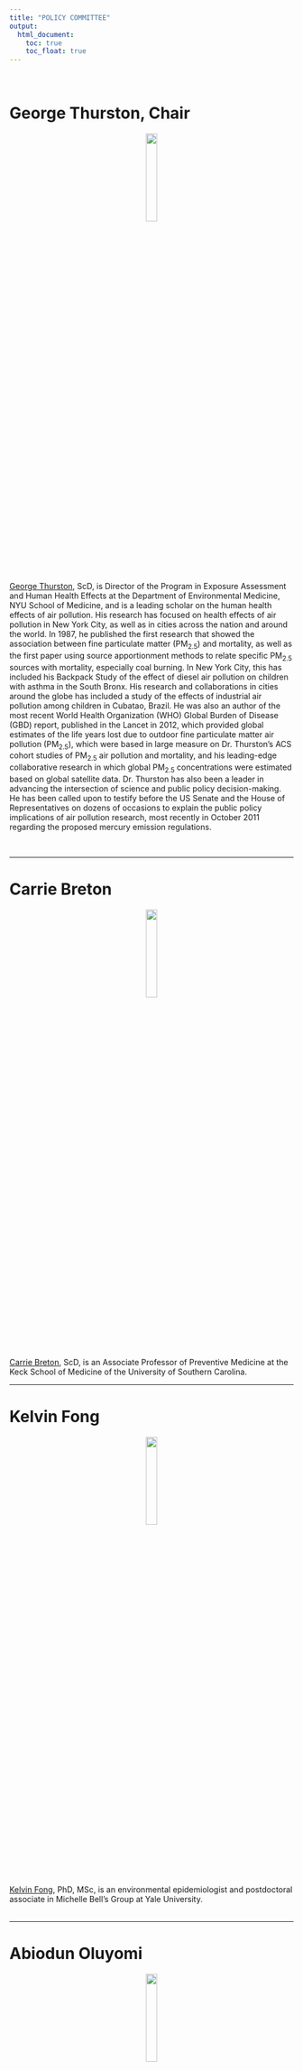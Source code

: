```yaml
---
title: "POLICY COMMITTEE"
output:
  html_document:
    toc: true
    toc_float: true
---
```

<br>

# George Thurston, Chair

<p align = "center">
<img src = "Images/George.png" style = "width:20%"> 
</p>

[George Thurston](https://med.nyu.edu/faculty/george-d-thurston){target="_blank"}, ScD, is Director of the Program in Exposure Assessment and Human Health Effects at the Department of Environmental Medicine, NYU School of Medicine, and is a leading scholar on the human health effects of air pollution. His research has focused on health effects of air pollution in New York City, as well as in cities across the nation and around the world. In 1987, he published the first research that showed the association between fine particulate matter (PM<sub>2.5</sub>) and mortality, as well as the first paper using source apportionment methods to relate specific PM<sub>2.5</sub> sources with mortality, especially coal burning. In New York City, this has included his Backpack Study of the effect of diesel air pollution on children with asthma in the South Bronx. His research and collaborations in cities around the globe has included a study of the effects of industrial air pollution among children in Cubatao, Brazil. He was also an author of the most recent World Health Organization (WHO) Global Burden of Disease (GBD) report, published in the Lancet in 2012, which provided global estimates of the life years lost due to outdoor fine particulate matter air pollution (PM<sub>2.5</sub>), which were based in large measure on Dr. Thurston's ACS cohort studies of PM<sub>2.5</sub> air pollution and mortality, and his leading-edge collaborative research in which global PM<sub>2.5</sub> concentrations were estimated based on global satellite data. Dr. Thurston has also been a leader in advancing the intersection of science and public policy decision-making. He has been called upon to testify before the US Senate and the House of Representatives on dozens of occasions to explain the public policy implications of air pollution research, most recently in October 2011 regarding the proposed mercury emission regulations.

<br>

***

# Carrie Breton

<p align = "center">
<img src = "Images/CarrieBreton.jpg" style = "width:20%"> 
</p>

[Carrie Breton](https://keck.usc.edu/faculty-search/carrie-breton/){target="_blank"}, ScD, is an Associate Professor of Preventive Medicine at the Keck School of Medicine of the University of Southern Carolina. 
<br>

***

# Kelvin Fong

<p align = "center">
<img src = "Images/Kelvin.jpg" style = "width:20%"> 
</p>

[Kelvin Fong](https://kelvinfong.ca/){target="_blank"}, PhD, MSc, is an environmental epidemiologist and postdoctoral associate in Michelle Bell's Group at Yale University.  
<br>

***

# Abiodun Oluyomi

<p align = "center">
<img src = "Images/Abiodun.jpeg" style = "width:20%"> 
</p>

[Abiodun Oluyomi](https://www.bcm.edu/people/view/abiodun-oluyomi-ph-d-m-s/9e7e0972-f9b7-11e6-8210-005056b104be){target="_blank"}, PhD, MS, is an Assistant Professor of Medicine in the Section of Epidemiology and Population Sciences at the Baylor College of Medicine.

<br>

***

# Atanu Sarkar

<p align = "center">
<img src = "Images/Atanu.jpg" style = "width:20%"> 
</p>

[Atanu Sarkur](https://www.med.mun.ca/Medicine/Faculty/Sarkar,-Atanu.aspx){target="_blank"}, is an Associate Professor of Environmental and Occupational Health at the Memorial University of Newfoundland. 
<br>

***

# Paul Villeneuve

<p align = "center">
<img src = "Images/Paul.jpg" style = "width:20%"> 
</p>

[Paul Villeneuve](https://carleton.ca/eoel/){target="_blank"}, PhD, is currently a Professor in the School of Mathematics and Statistics, while holding appointments in the Department of Health Sciences and in the Departments of Health Sciences and Neurosciences at Carleton University. 
<br>
